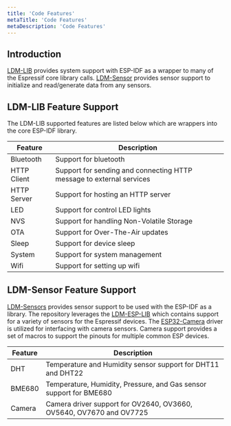 ```yaml
---
title: 'Code Features'
metaTitle: 'Code Features'
metaDescription: 'Code Features'
---
```


## Introduction

[LDM-LIB](https://github.com/LilDataMonster/ldm-lib/) provides system support with ESP-IDF as a wrapper to many of the Espressif core library calls. [LDM-Sensor](https://github.com/LilDataMonster/ldm-sensors) provides sensor support to initialize and read/generate data from any sensors.

## LDM-LIB Feature Support

The LDM-LIB supported features are listed below which are wrappers into the core ESP-IDF library.

| Feature       | Description                                                          |
|---------------|----------------------------------------------------------------------|
| Bluetooth     | Support for bluetooth                                                |
| HTTP Client   | Support for sending and connecting HTTP message to external services |
| HTTP Server   | Support for hosting an HTTP server                                   |
| LED           | Support for control LED lights                                       |
| NVS           | Support for handling Non-Volatile Storage                            |
| OTA           | Support for Over-The-Air updates                                     |
| Sleep         | Support for device sleep                                             |
| System        | Support for system management                                        |
| Wifi          | Support for setting up wifi                                          |

## LDM-Sensor Feature Support

[LDM-Sensors](https://github.com/LilDataMonster/ldm-sensors) provides sensor support to be used with the ESP-IDF as a library. The repository leverages the [LDM-ESP-LIB](https://github.com/UncleRus/esp-idf-lib) which contains support for a variety of sensors for the Espressif devices. The [ESP32-Camera](https://github.com/espressif/esp32-camera) driver is utilized for interfacing with camera sensors. Camera support provides a set of macros to support the pinouts for multiple common ESP devices.

| Feature       | Description                                                                  |
|---------------|------------------------------------------------------------------------------|
| DHT           | Temperature and Humidity sensor support for DHT11 and DHT22                  |
| BME680        | Temperature, Humidity, Pressure, and Gas sensor support for BME680           |
| Camera        | Camera driver support for OV2640, OV3660, OV5640, OV7670 and OV7725          |
